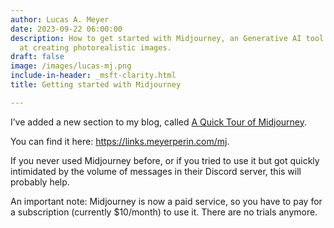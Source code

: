 ```yaml
---
author: Lucas A. Meyer
date: 2023-09-22 06:00:00
description: How to get started with Midjourney, an Generative AI tool that is great
  at creating photorealistic images.
draft: false
image: /images/lucas-mj.png
include-in-header: _msft-clarity.html
title: Getting started with Midjourney

---
```

I've added a new section to my blog, called [A Quick Tour of Midjourney](https://links.meyerperin.com/mj). 

You can find it here: <https://links.meyerperin.com/mj>.

If you never used Midjourney before, or if you tried to use it but got quickly intimidated by the volume of messages in their Discord server, this will probably help.

An important note: Midjourney is now a paid service, so you have to pay for a subscription (currently $10/month) to use it. There are no trials anymore.

